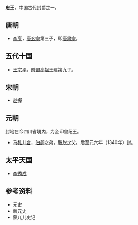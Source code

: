 '''忠王'''，中国古代封爵之一。
==唐朝==
*[[李亨|李亨]]，[[唐玄宗|唐玄宗]]第三子，即[[唐肃宗|唐肃宗]]。
==五代十国==
*[[王宗平|王宗平]]，[[前蜀高祖|前蜀高祖]]王建第九子。

==宋朝==
*[[赵禥|赵禥]]

==元朝==
封地在今四川省境内，为金印兽纽王。
*[[马札儿台|马札儿台]]，[[伯颜|伯颜]]之弟，[[脱脱|脱脱]]之父。后至元六年（1340年）封。
==太平天国==
*[[李秀成|李秀成]]
==参考资料==
*元史
*新元史
*蒙兀儿史记

{{Disambig|Z|Cat=二字中国王爵消歧义}}